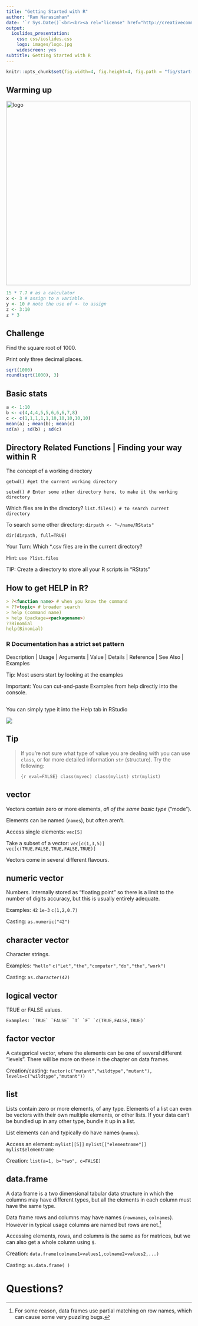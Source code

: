 ```yaml
---
title: "Getting Started with R"
author: "Ram Narasimhan"
date: '`r Sys.Date()`<br><br><a rel="license" href="http://creativecommons.org/licenses/by-nc-sa/4.0/"><img style="border-width:0" src="images/by-nc-sa-4.0-88x31.png" /></a>'
output:
  ioslides_presentation:
    css: css/ioslides.css
    logo: images/logo.jpg
    widescreen: yes
subtitle: Getting Started with R
---
```



```r
knitr::opts_chunk$set(fig.width=4, fig.height=4, fig.path = "fig/start-")
```

## Warming up {.build}

<div class="columns-2">

<img src="images/warmup.png" alt="logo" height="500">

```r
15 * 7.7 # as a calculator
x <- 3 # assign to a variable.
y <- 10 # note the use of <- to assign
z <- 3:10
z * 3
```

</div>


## Challenge {.build}

Find the square root of 1000.

Print only three decimal places.

```r
sqrt(1000)
round(sqrt(1000), 3)
```


## Basic stats {.build .smaller}

```r
a <- 1:10
b <- c(4,4,4,5,5,6,6,6,7,8)
c <- c(1,1,1,1,1,10,10,10,10,10)
mean(a) ; mean(b); mean(c)
sd(a) ; sd(b) ; sd(c)

```


## Directory Related Functions | Finding your way within R

The concept of a working directory

`getwd() #get the current working directory`

`setwd() # Enter some other directory here, to make it the working directory`

Which files are in the directory?
`list.files() # to search current directory`

To search some other directory:
`dirpath <- "~/name/RStats"`

`dir(dirpath, full=TRUE)`

Your Turn: Which *.csv files are in the current directory?

Hint: `use ?list.files`

TIP: Create a directory to store all your R scripts in "RStats"

## How to get HELP in R?

```markdown
> ?<function name> # when you know the command
> ??<topic> # broader search
> help (command name)
> help (package=<packagename>)
??Binomial
help(Binomial)
```
### R Documentation has a strict set pattern
Description | Usage | Arguments | Value | Details | Reference | See Also | Examples

Tip: Most users start by looking at the examples
  
Important: You can cut-and-paste Examples from help directly into the console.

##
You can simply type it into the Help tab in RStudio


![](images/RStudioHelp.jpg)


## Tip {.callout}
>
> If you're not sure what type of value you are dealing with you can use `class`, or for more detailed information `str` (structure). Try the following:
>
> ```{r eval=FALSE}
> class(myvec)
> class(mylist)
> str(mylist)
> ```
>

## vector

Vectors contain zero or more elements, *all of the same basic type* ("mode").

Elements can be named (`names`), but often aren't.

Access single elements: `vec[5]`

Take a subset of a vector: `vec[c(1,3,5)]` `vec[c(TRUE,FALSE,TRUE,FALSE,TRUE)]`

Vectors come in several different flavours.

## numeric vector

Numbers. Internally stored as "floating point" so there is a limit to the number of digits accuracy, but this is usually entirely adequate.

Examples: `42` `1e-3` `c(1,2,0.7)`

Casting: `as.numeric("42")`

## character vector

Character strings.

Examples: `"hello"` `c("Let","the","computer","do","the","work")`

Casting: `as.character(42)`

## logical vector

TRUE or FALSE values.

```
Examples: `TRUE` `FALSE` `T` `F` `c(TRUE,FALSE,TRUE)`
```

## factor vector

A categorical vector, where the elements can be one of several different "levels". There will be more on these in the chapter on data frames.

Creation/casting: `factor(c("mutant","wildtype","mutant"), levels=c("wildtype","mutant"))`

## list

Lists contain zero or more elements, of any type. Elements of a list can even be vectors with their own multiple elements, or other lists. If your data can't be bundled up in any other type, bundle it up in a list.

List elements can and typically do have names (`names`).

Access an element: `mylist[[5]]` `mylist[["elementname"]]` `mylist$elementname`

Creation: `list(a=1, b="two", c=FALSE)`

## data.frame

A data frame is a two dimensional tabular data structure in which the columns may have different types, but all the elements in each column must have the same type.

Data frame rows and columns may have names (`rownames`, `colnames`). However in typical usage columns are named but rows are not.[^pmatchnote]

[^pmatchnote]: For some reason, data frames use partial matching on row names, which can cause some very puzzling bugs.

Accessing elements, rows, and columns is the same as for matrices, but we can also get a whole column using `$`.

Creation: `data.frame(colname1=values1,colname2=values2,...)`

Casting: `as.data.frame( )`


# Questions?




